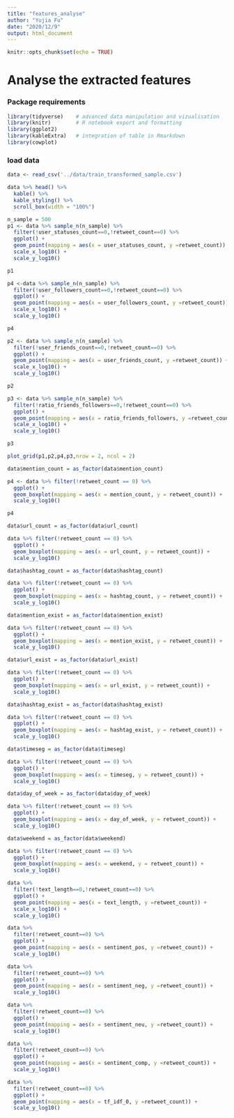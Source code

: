 ---
title: "features_analyse"
author: "Yujia Fu"
date: "2020/12/9"
output: html_document
---

```{r setup, include=FALSE}
knitr::opts_chunk$set(echo = TRUE)
```

# Analyse the extracted features

### Package requirements

```{r packages, message = FALSE, warning = FALSE}
library(tidyverse)    # advanced data manipulation and vizualisation
library(knitr)        # R notebook export and formatting 
library(ggplot2)        
library(kableExtra)   # integration of table in Rmarkdown
library(cowplot)
```

### load data

```{r, message = FALSE, warning = FALSE}
data <- read_csv('../data/train_transformed_sample.csv')

data %>% head() %>% 
  kable() %>% 
  kable_styling() %>%
  scroll_box(width = "100%")
```


```{r}
n_sample = 500
p1 <- data %>% sample_n(n_sample) %>% 
  filter(!user_statuses_count==0,!retweet_count==0) %>% 
  ggplot() +
  geom_point(mapping = aes(x = user_statuses_count, y =retweet_count)) +
  scale_x_log10() +
  scale_y_log10()

p1
```
```{r}
p4 <-data %>% sample_n(n_sample) %>% 
  filter(!user_followers_count==0,!retweet_count==0) %>%
  ggplot() +
  geom_point(mapping = aes(x = user_followers_count, y =retweet_count)) +
  scale_x_log10() +
  scale_y_log10()

p4
```

```{r}
p2 <- data %>% sample_n(n_sample) %>% 
  filter(!user_friends_count==0,!retweet_count==0) %>%
  ggplot() +
  geom_point(mapping = aes(x = user_friends_count, y =retweet_count)) +
  scale_x_log10() +
  scale_y_log10()

p2
```

```{r}
p3 <- data %>% sample_n(n_sample) %>% 
  filter(!ratio_friends_followers==0,!retweet_count==0) %>%
  ggplot() +
  geom_point(mapping = aes(x = ratio_friends_followers, y =retweet_count)) +
  scale_x_log10() +
  scale_y_log10()

p3
```


```{r}
plot_grid(p1,p2,p4,p3,nrow = 2, ncol = 2)
```


```{r}
data$mention_count = as_factor(data$mention_count)

p4 <- data %>% filter(!retweet_count == 0) %>% 
  ggplot() +
  geom_boxplot(mapping = aes(x = mention_count, y = retweet_count)) +
  scale_y_log10()

p4
```

```{r}
data$url_count = as_factor(data$url_count)

data %>% filter(!retweet_count == 0) %>% 
  ggplot() +
  geom_boxplot(mapping = aes(x = url_count, y = retweet_count)) +
  scale_y_log10()
```


```{r}
data$hashtag_count = as_factor(data$hashtag_count)

data %>% filter(!retweet_count == 0) %>% 
  ggplot() +
  geom_boxplot(mapping = aes(x = hashtag_count, y = retweet_count)) +
  scale_y_log10()
```

```{r}
data$mention_exist = as_factor(data$mention_exist)

data %>% filter(!retweet_count == 0) %>% 
  ggplot() +
  geom_boxplot(mapping = aes(x = mention_exist, y = retweet_count)) +
  scale_y_log10()
```

```{r}
data$url_exist = as_factor(data$url_exist)

data %>% filter(!retweet_count == 0) %>% 
  ggplot() +
  geom_boxplot(mapping = aes(x = url_exist, y = retweet_count)) +
  scale_y_log10()
```
```{r}
data$hashtag_exist = as_factor(data$hashtag_exist)

data %>% filter(!retweet_count == 0) %>% 
  ggplot() +
  geom_boxplot(mapping = aes(x = hashtag_exist, y = retweet_count)) +
  scale_y_log10()
```

```{r}
data$timeseg = as_factor(data$timeseg)

data %>% filter(!retweet_count == 0) %>% 
  ggplot() +
  geom_boxplot(mapping = aes(x = timeseg, y = retweet_count)) +
  scale_y_log10()
```

```{r}
data$day_of_week = as_factor(data$day_of_week)

data %>% filter(!retweet_count == 0) %>% 
  ggplot() +
  geom_boxplot(mapping = aes(x = day_of_week, y = retweet_count)) +
  scale_y_log10()
```

```{r}
data$weekend = as_factor(data$weekend)

data %>% filter(!retweet_count == 0) %>% 
  ggplot() +
  geom_boxplot(mapping = aes(x = weekend, y = retweet_count)) +
  scale_y_log10()
```

```{r}
data %>% 
  filter(!text_length==0,!retweet_count==0) %>% 
  ggplot() +
  geom_point(mapping = aes(x = text_length, y =retweet_count)) +
  scale_x_log10() +
  scale_y_log10()
```

```{r}
data %>% 
  filter(!retweet_count==0) %>% 
  ggplot() +
  geom_point(mapping = aes(x = sentiment_pos, y =retweet_count)) +
  scale_y_log10()
```

```{r}
data %>% 
  filter(!retweet_count==0) %>% 
  ggplot() +
  geom_point(mapping = aes(x = sentiment_neg, y =retweet_count)) +
  scale_y_log10()
```

```{r}
data %>% 
  filter(!retweet_count==0) %>% 
  ggplot() +
  geom_point(mapping = aes(x = sentiment_neu, y =retweet_count)) +
  scale_y_log10()
```
```{r}
data %>% 
  filter(!retweet_count==0) %>% 
  ggplot() +
  geom_point(mapping = aes(x = sentiment_comp, y =retweet_count)) +
  scale_y_log10()
```

```{r}
data %>% 
  filter(!retweet_count==0) %>% 
  ggplot() +
  geom_point(mapping = aes(x = tf_idf_0, y =retweet_count)) +
  scale_y_log10()
```

